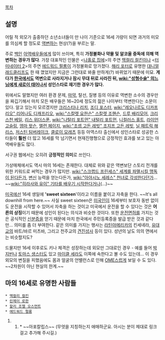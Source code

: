 [[목차]]
== 설명 ==
어릴 적 외모가 출중하던 소년소녀들이 만 나이 기준으로 16세 가량이 되면 과거의 미모를 의심케 할 정도로 [[역변]]하는 현상(?)을 부르는 말.

주로 [[백인]] [[아역배우]]들에게 많이 쓰이며, 특히 '''가정불화나 약물 및 알코올 중독에 의해 역변하는 경우가 많다'''. 가장 대표적인 인물은 <[[나홀로 집에]]>의 주연 [[맥컬리 컬킨]]이나 <[[터미네이터 2]]>의 주연 [[에드워드 펄롱]]이 가정불화로 망가졌다. [[해리 포터]]로 유명한 [[대니얼 래드클리프]]도 한 때 꼈었지만 지금은 그런대로 봐줄 만하게(?) 바뀌었기 때문에 미묘. '''게다가 [[한국]]에서도 역변으로 사라지거나 잠시 무대 뒤로 사라진 뒤, [[wiki:"성형수술" 의느님에게 새로이 태어나서]] 성인스타로 재기한 경우가 많다.'''

위에서도 말했지만 여러 환경 문제, [[마약]], 탈선, 질병 등의 이유로 역변한 소수의 경우만을 짜깁기해서 마치 모든 배우들은 16~20세 정도의 젊은 나이부터 역변한다는 소문이 있다. 알고 있는지 모르겠지만 [[크리스티나 리치]], [[조디 포스터]], [[wiki:"레오나르도 디카프리오" 리어나도 디캐프리오]], [[wiki:"스칼렛 요한슨" 스칼렛 조핸슨]], [[드루 배리모어]], [[크리스천 베일]], [[리스 위더스푼]], [[wiki:"나탈리 포트먼" 내털리 포트먼]], [[니컬러스 홀트]], [[라이언 고슬링]], [[엠마 왓슨]], [[엘런 페이지]], [[wiki:"조셉 고든 레빗" 조지프 고든 레빗]], [[닐 패트릭 해리스]], [[저스틴 팀버레이크]], [[클로이 모레츠]] 등등 아역스타 출신에서 성인스타로 성공한 스타들이 '''훨씬''' 더 많고 16세를 막 넘기면서 현재진행형으로 긍정적인 효과를 보고 있는 아역배우들도 많다.

서구권 웹에서는 오히려 '''긍정적인 의미'''로 쓰인다.

가상매체에서도 역시 마의 16세는 존재한다. 대체로 위와 같은 역변보단 스토리 전개를 위한 키워드로 써먹는 경우가 많지만. [[wiki:"스크랩드 프린세스" 세계를 파멸시킬 맹독이 된다든가]], [[변신]] 능력을 얻는다든가, [[wiki:"아야시노 세레스" 천녀로 각성한다던가]]... ~~[[wiki:"히라사와 유이" 기타를 배우기 시작한다거나]](…)~~

[[미국]]에선 16세 생일에 ''''sweet sixteen''''이라고 이름을 붙이고 자축을 한다. ~~It's all downhill from here.~~ 사실 sweet sixteen은 [[미국인]]이 16세부터 보호자 동반 없이도 운전을 시작할 수 있어서 자축을 하는 것이고 미국에서 운전을 할 수 있다는 것은 '''어른의 상징'''이기 때문에 성인이 된다는 의식과 비슷한 것이다. 또한 [[운전면허]]를 가지는 것은 공식적인 [[신분증]]을 얻기 때문에 마치 한국에서 주민등록증을 발급 받은 것과 같다만... 의미를 좀 더 부여한다. 같은 의미를 가지는 행사는 [[라틴아메리카]]의 킨세녜라, [[유대교]]의 바트/바르 미츠바, 그리고 천주교의 [[견진성사]] 등이 있다. 성년의 날도 의의 면에서는 비슷할지도?

드물지만 16세 이후로도 키나 체격은 성장하는데 외모만 그대로인 경우 - 예를 들어 [[박지빈]]나 [[토마스 생스터]]도 있고 [[마이클 세라]]도 이쪽에 속한다고 볼 수도 있는데... 이 경우 외모의 변질을 피했음에도 몸과 얼굴의 언밸런스로 인해 [[OME]]스럽게 보일 수 도 있다. ~~2차원이 아닌 현실의 한계.~~

== 마의 16세로 유명한 사람들 ==
 * [[맥컬리 컬킨]]
 * [[린제이 로한]]
 * [[할리 조엘 오스먼트]]
 * [[에드워드 펄롱]]
## * ~~아포칼립스~~ (무엇을 지칭하는지 애매하군요. 아시는 분이 제대로 링크 걸고 추가해 주시길.)
